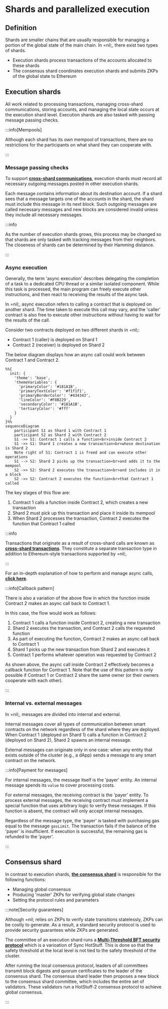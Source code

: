 # Shards and parallelized execution

## Definition

Shards are smaller chains that are usually responsible for managing a portion of the global state of the main chain. In =nil;, there exist two types of shards.

* Execution shards process transactions of the accounts allocated to these shards
* The consensus shard coordinates execution shards and submits ZKPs of the global state to Ethereum

## Execution shards

All work related to processing transactions, managing cross-shard communications, storing accounts, and managing the local state occurs at the execution shard level. Execution shards are also tasked with passing message passing checks.

:::info[Mempools]

Although each shard has its own mempool of transactions, there are no restrictions for the participants on what shard they can cooperate with.

:::

### Message passing checks

To support [**cross-shard communications**](../principles#cross-shard-communication), execution shards must record all necessary outgoing messages posted in other execution shards.

Each message contains information about its destination account. If a shard sees that a message targets one of the accounts in the shard, the shard must include this message in its next block. Such outgoing messages are called necessary messages and new blocks are considered invalid unless they include all necessary messages.

:::info

As the number of execution shards grows, this process may be changed so that shards are only tasked with tracking messages from their neighbors. The closeness of shards can be determined by their Hamming distance.

:::

### Async execution

Generally, the term 'async execution' describes delegating the completion of a task to a dedicated CPU thread or a similar isolated component. While this task is processed, the main program can freely execute other instructions, and then react to receiving the results of the async task.

In =nil;, async execution refers to calling a contract that is deployed on another shard. The time taken to execute this call may vary, and the 'caller' contract is also free to execute other instructions without having to wait for the results of the call.

Consider two contracts deployed on two different shards in =nil;:

* Contract 1 (caller) is deployed on Shard 1
* Contract 2 (receiver) is deployed on Shard 2

The below diagram displays how an async call could work between Contract 1 and Contract 2.

```mermaid
%%{
  init: {
    'theme': 'base',
    'themeVariables': {
      'primaryColor': '#181A1B',
      'primaryTextColor': '#f1f1f1',
      'primaryBorderColor': '#434343',
      'lineColor': '#F8B229',
      'secondaryColor': '#181A1B',
      'tertiaryColor': '#fff'
    }
  }
}%%
sequenceDiagram
    participant S1 as Shard 1 with Contract 1
    participant S2 as Shard 2 with Contract 2
    S1 ->> S1: Contract 1 calls a function<br>inside Contract 2
    S1 ->> S1: Shard 1 creates a new transaction<br>whose destination is Shard 2
    Note right of S1: Contract 1 is freed and can execute other operations
    S1 --> S2: Shard 2 picks up the transaction<br>and adds it to the mempool
    S2 ->> S2: Shard 2 executes the transaction<br>and includes it in a block
    S2 ->> S2: Contract 2 executes the function<br>that Contract 1 called   
```

The key stages of this flow are:

1. Contract 1 calls a function inside Contract 2, which creates a new transaction
2. Shard 2 must pick up this transaction and place it inside its mempool
3. When Shard 2 processes the transaction, Contract 2 executes the function that Contract 1 called

:::info

Transactions that originate as a result of cross-shard calls are known as [**cross-shard transactions**](../guides/architecture/ethereum-nil-diffs#transactions). They constitute a separate transaction type in addition to Ethereum-style transactions supported by =nil;.

:::

For an in-depth explanation of how to perform and manage async calls, [**click here**](../getting-started/essentials/handling-async-execution).

:::info[Callback pattern]

There is also a variation of the above flow in which the function inside Contract 2 makes an async call back to Contract 1.

In this case, the flow would work as follows:

1. Contract 1 calls a function inside Contract 2, creating a new transaction
2. Shard 2 executes the transaction, and Contract 2 calls the requested function
3. As part of executing the function, Contract 2 makes an async call back to Contract 1
4. Shard 1 picks up the new transaction from Shard 2 and executes it
5. Contract 1 performs whatever operation was requested by Contract 2

As shown above, the async call inside Contract 2 effectively becomes a callback function for Contract 1. Note that the use of this pattern is only possible if Contract 1 or Contract 2 share the same owner (or their owners cooperate with each other).

:::

### Internal vs. external messages

In =nil;, messages are divided into internal and external.

Internal messages cover all types of communication between smart contracts on the network regardless of the shard where they are deployed. When Contract 1 (deployed on Shard 1) calls a function in Contract 2 (deployed on Shard 2), Shard 2 spawns an internal message.


External messages can originate only in one case: when any entity that exists outside of the cluster (e.g., a dApp) sends a message to any smart contract on the network.

:::info[Payment for messages]

For internal messages, the message itself is the 'payer' entity. An internal message spends its `value` to cover processing costs.

For external messages, the receiving contract is the 'payer' entity. To process external messages, the receiving contract must implement a special function that uses arbitrary logic to verify these messages. If this function is absent, the contract will only accept internal messages.

Regardless of the message type, the 'payer' is tasked with purchasing gas equal to the message `gasLimit`. The transaction fails if the balance of the 'payer' is insufficient. If execution is successful, the remaining gas is refunded to the 'payer'.

:::

## Consensus shard

In contrast to execution shards, [**the consensus shard**](../principles#consensus-shard) is responsible for the following functions:

* Managing global consensus
* Producing 'master' ZKPs for verifying global state changes
* Setting the protocol rules and parameters

:::note[Security guarantees]

Although =nil; relies on ZKPs to verify state transitions statelessly, ZKPs can be costly to generate. As a result, a standard security protocol is used to provide security guarantees while ZKPs are generated.

The committee of an execution shard runs a [**Multi-Threshold BFT security protocol**](https://dl.acm.org/doi/10.1145/3460120.3484554) which is a varioation of Sync HotStuff. This is done so that the safety threshold at the local level is not tied to the safety threshold of the cluster.

After running the local consensus protocol, leaders of all committees transmit block digests and quorum certificates to the leader of the consensus shard. The consensus shard leader then proposes a new block to the consensus shard committee, which includes the entire set of validators. These validators run a HotStuff-2 consensus protocol to achieve global consensus.

:::
